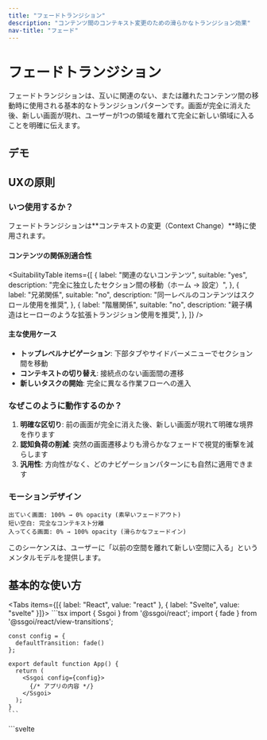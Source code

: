 ```yaml
---
title: "フェードトランジション"
description: "コンテンツ間のコンテキスト変更のための滑らかなトランジション効果"
nav-title: "フェード"
---
```


# フェードトランジション

フェードトランジションは、互いに関連のない、または離れたコンテンツ間の移動時に使用される基本的なトランジションパターンです。画面が完全に消えた後、新しい画面が現れ、ユーザーが1つの領域を離れて完全に新しい領域に入ることを明確に伝えます。

## デモ

<ViewTransitionDemo type="fade" />

## UXの原則

### いつ使用するか？

フェードトランジションは**コンテキストの変更（Context Change）**時に使用されます。

#### コンテンツの関係別適合性

<SuitabilityTable
  items={[
    {
      label: "関連のないコンテンツ",
      suitable: "yes",
      description: "完全に独立したセクション間の移動（ホーム → 設定）",
    },
    {
      label: "兄弟関係",
      suitable: "no",
      description: "同一レベルのコンテンツはスクロール使用を推奨",
    },
    {
      label: "階層関係",
      suitable: "no",
      description: "親子構造はヒーローのような拡張トランジション使用を推奨",
    },
  ]}
/>

#### 主な使用ケース

- **トップレベルナビゲーション**: 下部タブやサイドバーメニューでセクション間を移動
- **コンテキストの切り替え**: 接続点のない画面間の遷移
- **新しいタスクの開始**: 完全に異なる作業フローへの進入

### なぜこのように動作するのか？

1. **明確な区切り**: 前の画面が完全に消えた後、新しい画面が現れて明確な境界を作ります
2. **認知負荷の削減**: 突然の画面遷移よりも滑らかなフェードで視覚的衝撃を減らします
3. **汎用性**: 方向性がなく、どのナビゲーションパターンにも自然に適用できます

### モーションデザイン

```
出ていく画面: 100% → 0% opacity (素早いフェードアウト)
短い空白: 完全なコンテキスト分離
入ってくる画面: 0% → 100% opacity (滑らかなフェードイン)
```

このシーケンスは、ユーザーに「以前の空間を離れて新しい空間に入る」というメンタルモデルを提供します。

## 基本的な使い方

<Tabs items={[{ label: "React", value: "react" }, { label: "Svelte", value: "svelte" }]}>
  <TabPanel value="react">
    ```tsx
    import { Ssgoi } from '@ssgoi/react';
    import { fade } from '@ssgoi/react/view-transitions';

    const config = {
      defaultTransition: fade()
    };

    export default function App() {
      return (
        <Ssgoi config={config}>
          {/* アプリの内容 */}
        </Ssgoi>
      );
    }
    ```

  </TabPanel>
  <TabPanel value="svelte">
    ```svelte
    <script>
      import { Ssgoi } from '@ssgoi/svelte';
      import { fade } from '@ssgoi/svelte/view-transitions';

      const config = {
        defaultTransition: fade()
      };
    </script>

    <Ssgoi {config}>
      <slot />
    </Ssgoi>
    ```

  </TabPanel>
</Tabs>

## 実践的な活用例

### 1. タブナビゲーション

下部タブバーや上部タブでの主要セクション間の移動:

<Tabs items={[{ label: "React", value: "react" }, { label: "Svelte", value: "svelte" }]}>
  <TabPanel value="react">
    ```tsx
    const config = {
      transitions: [
        {
          from: '/home',
          to: '/profile',
          transition: fade(),
          symmetric: true
        },
        {
          from: '/home',
          to: '/settings',
          transition: fade(),
          symmetric: true
        }
      ]
    };
    ```
  </TabPanel>
  <TabPanel value="svelte">
    ```svelte
    <script>
      const config = {
        transitions: [
          {
            from: '/home',
            to: '/profile',
            transition: fade(),
            symmetric: true
          },
          {
            from: '/home',
            to: '/settings',
            transition: fade(),
            symmetric: true
          }
        ]
      };
    </script>
    ```
  </TabPanel>
</Tabs>

### 2. 高速トランジション（即座の応答）

ユーザーアクションに素早く反応する必要がある場合:

<Tabs items={[{ label: "React", value: "react" }, { label: "Svelte", value: "svelte" }]}>
  <TabPanel value="react">
    ```tsx
    const config = {
      defaultTransition: fade({
        spring: {
          stiffness: 400,  // 高速トランジション
          damping: 35      // 滑らかな仕上がり
        }
      })
    };
    ```
  </TabPanel>
  <TabPanel value="svelte">
    ```svelte
    <script>
      const config = {
        defaultTransition: fade({
          spring: {
            stiffness: 400,  // 高速トランジション
            damping: 35      // 滑らかな仕上がり
          }
        })
      };
    </script>
    ```
  </TabPanel>
</Tabs>

### 3. エレガントなトランジション（プレミアム感）

ブランド体験が重要なページ:

<Tabs items={[{ label: "React", value: "react" }, { label: "Svelte", value: "svelte" }]}>
  <TabPanel value="react">
    ```tsx
    const config = {
      defaultTransition: fade({
        spring: {
          stiffness: 150,  // ゆっくりとしたトランジション
          damping: 25      // 滑らかな減速
        }
      })
    };
    ```
  </TabPanel>
  <TabPanel value="svelte">
    ```svelte
    <script>
      const config = {
        defaultTransition: fade({
          spring: {
            stiffness: 150,  // ゆっくりとしたトランジション
            damping: 25      // 滑らかな減速
          }
        })
      };
    </script>
    ```
  </TabPanel>
</Tabs>

## アクセシビリティ

- `prefers-reduced-motion`設定時に自動的にアニメーションを無効化
- スクリーンリーダーはトランジション中でもコンテンツ変更を正しく認識
- キーボードナビゲーションと完全互換

## ベストプラクティス

### ✅ DO

- トップレベルナビゲーションにデフォルトで使用
- コンテンツが完全に変わる時に使用
- モバイルアプリと類似した体験を提供する時

### ❌ DON'T

- 関連コンテンツ間の移動には使用しない（スライドやスクロールを使用）
- 遅すぎるフェードは避ける（ユーザーがイライラする）
- 部分的なUI変更には使用しない